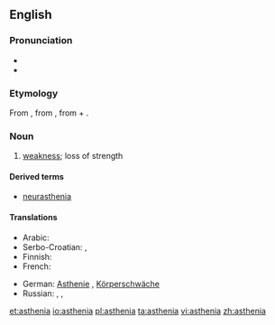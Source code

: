 {{was wotd|2007|September|22}}
==English==
{{rfc-auto}}

===Pronunciation===
* {{audio|en-us-asthenia.ogg|Audio (US)}}
* {{rhymes|iːniə}}

===Etymology===
From {{etyl|grc}} {{term|sc=polytonic|ἀσθένεια|tr=asthénia|lang=grc}}, from {{term|sc=polytonic|ἀσθενής|tr=asthenḗs||sick, weak|lang=grc}}, from {{term|sc=polytonic|ἀ-|tr=a||not, un-|lang=grc}} + {{term|sc=polytonic|σθένος|tr=thénos||strength|lang=grc}}.

===Noun===
{{en-noun|s|-}}

# {{medicine}} [[weakness]]; loss of strength

====Derived terms====
* [[neurasthenia]]

====Translations====
{{trans-top|loss of strength}}
* Arabic: {{t-|ar|ضعف|m|tr=ḍaʕff|sc=Arab}}
* Serbo-Croatian: {{t|sh|astenija|f}}, {{t|sh|slabost|f}}
* Finnish: {{t-|fi|astenia}}
* French: {{t+|fr|asthénie|f}}
{{trans-mid}}
* German: [[Asthenie]] {{f}}, [[Körperschwäche]] {{f}}
* Russian: {{t+|ru|слабость|tr=slabost'}}, {{t+|ru|астения|tr=asteniya}},  {{t+|ru|бессилие|n}}
{{trans-bottom}}

[[et:asthenia]]
[[io:asthenia]]
[[pl:asthenia]]
[[ta:asthenia]]
[[vi:asthenia]]
[[zh:asthenia]]